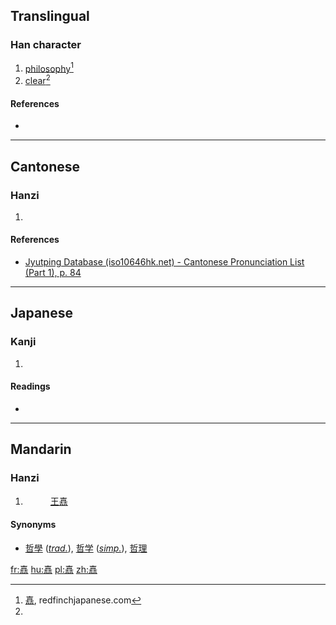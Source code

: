 ==Translingual==

===Han character===
{{Han char|rn=30|rad=口|as=15|sn=18|four=|canj=土口土口口 (GRGRR), X土口土口 (XGRGR)|ids=⿱[[吉]][[喆]]}}

# [[philosophy]]<ref name="redfinchjapanese">[http://redfinchjapanese.com/?action=kanji_dictionary&kanji=7027 嚞], redfinchjapanese.com</ref>
# [[clear]]<ref name="redfinchjapanese"/>

====References====
* {{Han ref|kx=0213.060|dkj=04528|dj=0435.340|hdz=10698.140|uh=569E|ud=22174}}
<references />

----

==Cantonese==

===Hanzi===
{{yue-hanzi|jyut=[[zit3]]|y=jit3}}

# {{defn|lang=yue|sort=口15}}

====References====
* [http://www.iso10646hk.net/jp/document/download.jsp Jyutping Database (iso10646hk.net) - Cantonese Pronunciation List (Part 1), p. 84]

----

==Japanese==

===Kanji===
{{ja-kanji|grade=|rs=口15}}

# {{defn|lang=ja|sort=口15}}

====Readings====
* {{ja-readings|on=[[てつ]] (tetsu)|kun=}}

----

==Mandarin==

===Hanzi===
{{cmn-hanzi|pin=[[zhé]] ([[zhe2]])|wg=che<sup>2</sup>}}

# {{defn|lang=cmn|sort=口15}}
#: [[w:Wang Chongyang|王嚞]] <!--(1123-1170), Chinese Taoist-->

====Synonyms====
* [[哲學]] (''[[Traditional Chinese|trad.]]''), [[哲学]] (''[[Simplified Chinese|simp.]]''), [[哲理]]

[[fr:嚞]]
[[hu:嚞]]
[[pl:嚞]]
[[zh:嚞]]